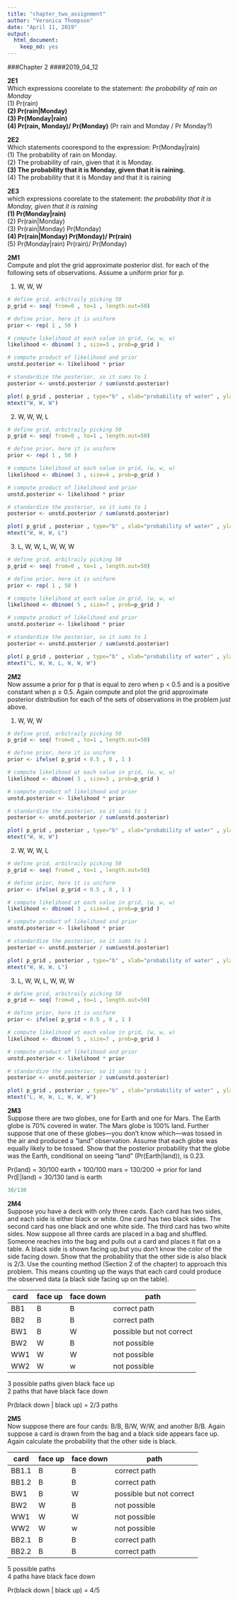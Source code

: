 ```yaml
---
title: "chapter_two_assignment"
author: "Veronica Thompson"
date: "April 11, 2019"
output: 
  html_document: 
    keep_md: yes
---
```


###Chapter 2 
####2019_04_12

**2E1**   
Which expressions coorelate to the statement: *the probability of rain on Monday*  
(1) Pr(rain)  
**(2) Pr(rain|Monday)**  
**(3) Pr(Monday|rain)**  
**(4) Pr(rain, Monday)/ Pr(Monday)** (Pr rain and Monday / Pr Monday?)  

**2E2**   
Which statements coorespond to the expression: Pr(Monday|rain)  
(1) The probability of rain on Monday.  
(2) The probability of rain, given that it is Monday.  
**(3) The probability that it is Monday, given that it is raining.**  
(4) The probability that it is Monday and that it is raining  

**2E3**  
which expressions coorelate to the statement: *the probability that it is Monday, given that it is raining*  
**(1) Pr(Monday|rain)**  
(2) Pr(rain|Monday)  
(3) Pr(rain|Monday) Pr(Monday)  
**(4) Pr(rain|Monday) Pr(Monday)/ Pr(rain)**  
(5) Pr(Monday|rain) Pr(rain)/ Pr(Monday)  

**2M1**  
Compute and plot the grid approximate posterior dist. for each of the following sets of observations. Assume a uniform prior for *p*.

1) W, W, W
```r
# define grid, arbitraily picking 50
p_grid <- seq( from=0 , to=1 , length.out=50)

# define prior, here it is uniform 
prior <- rep( 1 , 50 )

# compute likelihood at each value in grid, (w, w, w)
likelihood <- dbinom( 3 , size=3 , prob=p_grid )

# compute product of likelihood and prior 
unstd.posterior <- likelihood * prior

# standardize the posterior, so it sums to 1 
posterior <- unstd.posterior / sum(unstd.posterior)

plot( p_grid , posterior , type="b" , xlab="probability of water" , ylab="posterior probability" )
mtext("W, W, W")
```

2) W, W, W, L
```r
# define grid, arbitraily picking 50
p_grid <- seq( from=0 , to=1 , length.out=50)

# define prior, here it is uniform 
prior <- rep( 1 , 50 )

# compute likelihood at each value in grid, (w, w, w)
likelihood <- dbinom( 3 , size=4 , prob=p_grid )

# compute product of likelihood and prior 
unstd.posterior <- likelihood * prior

# standardize the posterior, so it sums to 1 
posterior <- unstd.posterior / sum(unstd.posterior)

plot( p_grid , posterior , type="b" , xlab="probability of water" , ylab="posterior probability" )
mtext("W, W, W, L")
```

3) L, W, W, L, W, W, W
```r
# define grid, arbitraily picking 50
p_grid <- seq( from=0 , to=1 , length.out=50)

# define prior, here it is uniform 
prior <- rep( 1 , 50 )

# compute likelihood at each value in grid, (w, w, w)
likelihood <- dbinom( 5 , size=7 , prob=p_grid )

# compute product of likelihood and prior 
unstd.posterior <- likelihood * prior

# standardize the posterior, so it sums to 1 
posterior <- unstd.posterior / sum(unstd.posterior)

plot( p_grid , posterior , type="b" , xlab="probability of water" , ylab="posterior probability" )
mtext("L, W, W, L, W, W, W")
```


**2M2**  
Now assume a prior for p that is equal to zero when p < 0.5 and is a positive constant when
p ≥ 0.5. Again compute and plot the grid approximate posterior distribution for each of the sets of
observations in the problem just above.

1) W, W, W
```r
# define grid, arbitraily picking 50
p_grid <- seq( from=0 , to=1 , length.out=50)

# define prior, here it is uniform 
prior <- ifelse( p_grid < 0.5 , 0 , 1 )

# compute likelihood at each value in grid, (w, w, w)
likelihood <- dbinom( 3 , size=3 , prob=p_grid )

# compute product of likelihood and prior 
unstd.posterior <- likelihood * prior

# standardize the posterior, so it sums to 1 
posterior <- unstd.posterior / sum(unstd.posterior)

plot( p_grid , posterior , type="b" , xlab="probability of water" , ylab="posterior probability" )
mtext("W, W, W")
```

2) W, W, W, L
```r
# define grid, arbitraily picking 50
p_grid <- seq( from=0 , to=1 , length.out=50)

# define prior, here it is uniform 
prior <- ifelse( p_grid < 0.5 , 0 , 1 )

# compute likelihood at each value in grid, (w, w, w)
likelihood <- dbinom( 3 , size=4 , prob=p_grid )

# compute product of likelihood and prior 
unstd.posterior <- likelihood * prior

# standardize the posterior, so it sums to 1 
posterior <- unstd.posterior / sum(unstd.posterior)

plot( p_grid , posterior , type="b" , xlab="probability of water" , ylab="posterior probability" )
mtext("W, W, W, L")
```

3) L, W, W, L, W, W, W
```r
# define grid, arbitraily picking 50
p_grid <- seq( from=0 , to=1 , length.out=50)

# define prior, here it is uniform 
prior <- ifelse( p_grid < 0.5 , 0 , 1 )

# compute likelihood at each value in grid, (w, w, w)
likelihood <- dbinom( 5 , size=7 , prob=p_grid )

# compute product of likelihood and prior 
unstd.posterior <- likelihood * prior

# standardize the posterior, so it sums to 1 
posterior <- unstd.posterior / sum(unstd.posterior)

plot( p_grid , posterior , type="b" , xlab="probability of water" , ylab="posterior probability" )
mtext("L, W, W, L, W, W, W")
```


**2M3**  
Suppose there are two globes, one for Earth and one for Mars. The Earth globe is 70% covered
in water. The Mars globe is 100% land. Further suppose that one of these globes—you don’t know
which—was tossed in the air and produced a “land” observation. Assume that each globe was equally
likely to be tossed. Show that the posterior probability that the globe was the Earth, conditional on
seeing “land” (Pr(Earth|land)), is 0.23.


Pr(land) = 30/100 earth + 100/100 mars = 130/200 -> prior for land  
Pr(E|land) = 30/130 land is earth  
```r
30/130
```

**2M4**   
Suppose you have a deck with only three cards. Each card has two sides, and each side is either
black or white. One card has two black sides. The second card has one black and one white side. The
third card has two white sides. Now suppose all three cards are placed in a bag and shuffled. Someone
reaches into the bag and pulls out a card and places it flat on a table. A black side is shown facing up,but you don’t know the color of the side facing down. Show that the probability that the other side is also black is 2/3. Use the counting method (Section 2 of the chapter) to approach this problem. This means counting up the ways that each card could produce the observed data (a black side facing up
on the table).

|card| face up | face down | path   |
|----|---------|-----------|---------|
| BB1 | B | B | correct path|
| BB2 | B | B | correct path|
| BW1 | B | W | possible but not correct|
| BW2 | W | B | not possible|
| WW1 | W | W | not possible|
| WW2 | W | w | not possible|

3 possible paths given black face up  
2 paths that have black face down

Pr(black down | black up) = 2/3 paths 

**2M5**  
Now suppose there are four cards: B/B, B/W, W/W, and another B/B. Again suppose a card is
drawn from the bag and a black side appears face up. Again calculate the probability that the other
side is black.

|card| face up | face down | path   |
|----|---------|-----------|---------|
| BB1.1 | B | B | correct path|
| BB1.2 | B | B | correct path|
| BW1 | B | W | possible but not correct|
| BW2 | W | B | not possible|
| WW1 | W | W | not possible|
| WW2 | W | w | not possible|
| BB2.1 | B | B | correct path|
| BB2.2 | B | B | correct path|

5 possible paths  
4 paths have black face down  

Pr(black down | black up) = 4/5